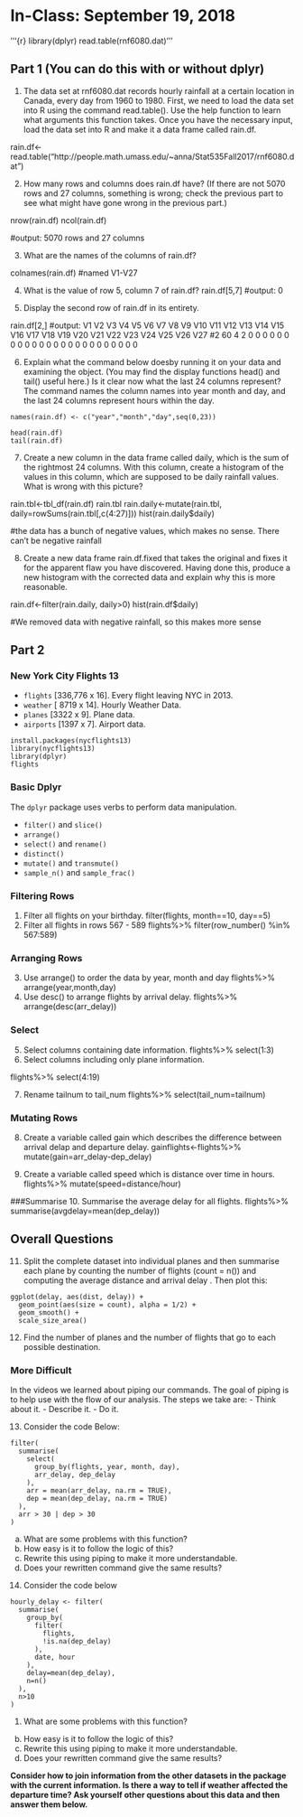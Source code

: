 # In-Class: September 19, 2018

'''{r}
library(dplyr)
read.table(rnf6080.dat)
'''

## Part 1 (You can do this with or without dplyr)

1. The data set at rnf6080.dat records hourly rainfall at a certain location in Canada, every day from 1960 to 1980. First, we need to load the data set into R using the command read.table(). Use the help function to learn what arguments this function takes. Once you have the necessary input, load the data set into R and make it a data frame called rain.df.

rain.df<-read.table("http://people.math.umass.edu/~anna/Stat535Fall2017/rnf6080.dat")

2. How many rows and columns does rain.df have? (If there are not 5070 rows and 27 columns, something is wrong; check the previous part to see what might have gone wrong in the previous part.)

nrow(rain.df)
ncol(rain.df)

#output: 5070 rows and 27 columns

3. What are the names of the columns of rain.df?

colnames(rain.df)
#named V1-V27

4. What is the value of row 5, column 7 of rain.df?
rain.df[5,7]
#output: 0

5. Display the second row of rain.df in its entirety.

rain.df[2,]
#output:  V1 V2 V3 V4 V5 V6 V7 V8 V9 V10 V11 V12 V13 V14 V15 V16 V17 V18 V19 V20 V21 V22 V23 V24 V25 V26 V27
#2 60  4  2  0  0  0  0  0  0   0   0   0   0   0   0   0   0   0   0   0   0   0   0   0   0   0   0

6. Explain what the command below doesby running it on your data and examining the object. (You may find the display functions head() and tail() useful here.) Is it clear now what the last 24 columns represent?
The command names the column names into year month and day, and the last 24 columns represent hours within the day.

```
names(rain.df) <- c("year","month","day",seq(0,23))

head(rain.df)
tail(rain.df)
````
7. Create a new column in the data frame called daily, which is the sum of the rightmost 24 columns. With this column, create a histogram of the values in this column, which are supposed to be daily rainfall values. What is wrong with this picture?

rain.tbl<-tbl_df(rain.df)
rain.tbl
rain.daily<-mutate(rain.tbl, daily=rowSums(rain.tbl[,c(4:27)]))
hist(rain.daily$daily)

#the data has a bunch of negative values, which makes no sense. There can't be negative rainfall 


8. Create a new data frame rain.df.fixed that takes the original and fixes it for the apparent flaw you have discovered. Having done this, produce a new histogram with the corrected data and explain why this is more reasonable.

rain.df<-filter(rain.daily, daily>0)
hist(rain.df$daily)

#We removed data with negative rainfall, so this makes more sense

## Part 2
### New York City Flights 13

- `flights` [336,776 x 16]. Every flight leaving NYC in 2013.
- `weather` [ 8719 x 14]. Hourly Weather Data.
- `planes` [3322 x 9]. Plane data.
- `airports` [1397 x 7]. Airport data.


```
install.packages(nycflights13)
library(nycflights13)
library(dplyr)
flights
```

### Basic Dplyr

The `dplyr` package uses verbs to perform data manipulation.

- `filter()` and `slice()`
- `arrange()`
- `select()` and `rename()`
- `distinct()`
- `mutate()` and `transmute()`
- `sample_n()` and `sample_frac()`

### Filtering Rows

1. Filter all flights on your birthday.
filter(flights, month==10, day==5)
2. Filter all flights in rows 567 - 589
flights%>%
  filter(row_number() %in% 567:589)


### Arranging Rows
3. Use arrange() to order the data by year, month and day
flights%>%
  arrange(year,month,day)
4. Use desc() to arrange flights by arrival delay.
flights%>%
  arrange(desc(arr_delay))

### Select
5. Select columns containing date information.
  flights%>%
    select(1:3)
6. Select columns including only plane information.

flights%>%
    select(4:19)
    
7. Rename tailnum to tail_num
flights%>%
  select(tail_num=tailnum)


### Mutating Rows
8. Create a variable called gain which describes the difference between arrival delap and departure delay.
  gainflights<-flights%>%
    mutate(gain=arr_delay-dep_delay)

9. Create a variable called speed which is distance over time in hours.
  flights%>%
    mutate(speed=distance/hour)

###Summarise
10. Summarise the average delay for all flights.
  flights%>%
    summarise(avgdelay=mean(dep_delay))

## Overall Questions

11. Split the complete dataset into individual planes and then summarise each plane by counting the number of flights (count = n()) and computing the average distance and arrival delay . Then plot this:

```
ggplot(delay, aes(dist, delay)) +
  geom_point(aes(size = count), alpha = 1/2) +
  geom_smooth() +
  scale_size_area()
```
12. Find the number of planes and the number of flights that go to each possible destination.

### More Difficult

In the videos we learned about piping our commands. The goal of piping is to help use with the flow of our analysis. The steps we take are:
- Think about it. 
- Describe it. 
- Do it.

13. Consider the code Below:

```
filter(
  summarise(
    select(
      group_by(flights, year, month, day),
      arr_delay, dep_delay
    ),
    arr = mean(arr_delay, na.rm = TRUE),
    dep = mean(dep_delay, na.rm = TRUE)
  ),
  arr > 30 | dep > 30
)
```

a. What are some problems with this function?
b. How easy is it to follow the logic of this?
c. Rewrite this using piping to make it more understandable.
d. Does your rewritten command give the same results?

14. Consider the code below

```
hourly_delay <- filter(
  summarise(
    group_by(
      filter(
        flights, 
        !is.na(dep_delay)
      ),
      date, hour
    ),
    delay=mean(dep_delay),
    n=n()
  ),
  n>10
)
```

1. What are some problems with this function?
b. How easy is it to follow the logic of this?
c. Rewrite this using piping to make it more understandable.
d. Does your rewritten command give the same results?


**Consider how to join information from the other datasets in the package with the current information. Is there a way to tell if weather affected the departure time? Ask yourself other questions about this data and then answer them below.**